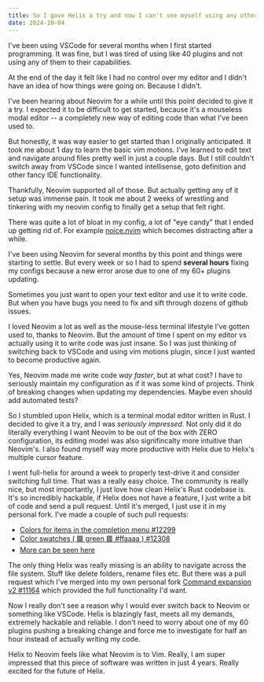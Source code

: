 ```yaml
---
title: So I gave Helix a try and now I can't see myself using any other text editor
date: 2024-10-04
---
```


I've been using VSCode for several months when I first started programming. It was fine, but I was tired of using like 40 plugins and not using any of them to their capabilities.

At the end of the day it felt like I had no control over my editor and I didn't have an idea of how things were going on. Because I didn't.

I've been hearing about Neovim for a while until this point decided to give it a try. I expected it to be difficult to get started, because it's a mouseless modal editor -- a completely new way of editing code than what I've been used to.

But honestly, it was way easier to get started than I originally anticipated. It took me about 1 day to learn the basic vim motions. I've learned to edit text and navigate around files pretty well in just a couple days. But I still couldn't switch away from VSCode since I wanted intellisense, goto definition and other fancy IDE functionality.

Thankfully, Neovim supported all of those. But actually getting any of it setup was immense pain. It took me about 2 weeks of wrestling and tinkering with my neovim config to finally get a setup that felt right.

There was quite a lot of bloat in my config, a lot of "eye candy" that I ended up getting rid of. For example [noice.nvim](https://github.com/folke/noice.nvim) which becomes distracting after a while.

I've been using Neovim for several months by this point and things were starting to settle. But every week or so I had to spend **several hours** fixing my configs because a new error arose due to one of my 60+ plugins updating.

Sometimes you just want to open your text editor and use it to write code. But when you have bugs you need to fix and sift through dozens of github issues.

I loved Neovim a lot as well as the mouse-less terminal lifestyle I've gotten used to, thanks to Neovim. But the amount of time I spent on my editor vs actually using it to write code was just insane. So I was just thinking of switching back to VSCode and using vim motions plugin, since I just wanted to become productive again.

Yes, Neovim made me write code _way faster_, but at what cost? I have to seriously maintain my configuration as if it was some kind of projects. Think of breaking changes when updating my dependencies. Maybe even should add automated tests?

So I stumbled upon Helix, which is a terminal modal editor written in Rust. I decided to give it a try, and I was _seriously impressed_. Not only did it do literally everything I want Neovim to be out of the box with ZERO configuration, its editing model was also signifincalty more intuitive than Neovim's. I also found myself way more productive with Helix due to Helix's multiple cursor feature.

I went full-helix for around a week to properly test-drive it and consider switching full time. That was a really easy choice. The community is really nice, but most importantly, I just love how clean Helix's Rust codebase is. It's so incredibly hackable, if Helix does not have a feature, I just write a bit of code and send a pull request. Until it's merged, I just use it in my personal fork. I've made a couple of such pull requests:

- [Colors for items in the completion menu #12299](https://github.com/helix-editor/helix/pull/12299)
- [Color swatches ( 🟩 green 🟥 #ffaaaa ) #12308](https://github.com/helix-editor/helix/pull/12308)
- [More can be seen here](https://github.com/helix-editor/helix/pulls?q=is%3Apr+author%3ANikitaRevenco+is%3Aclosed+is%3Amerged)

The only thing Helix was really missing is an ability to navigate across the file system. Stuff like delete folders, rename files etc. But there was a pull request which I've merged into my own personal fork [Command expansion v2 #11164](https://github.com/helix-editor/helix/pull/11164) which provided the full functionality I'd want.

Now I really don't see a reason why I would ever switch back to Neovim or something like VSCode. Helix is blazingly fast, meets all my demands, extremely hackable and reliable. I don't need to worry about one of my 60 plugins pushing a breaking change and force me to investigate for half an hour instead of actually writing my code.

Helix to Neovim feels like what Neovim is to Vim. Really, I am super impressed that this piece of software was written in just 4 years. Really excited for the future of Helix.
